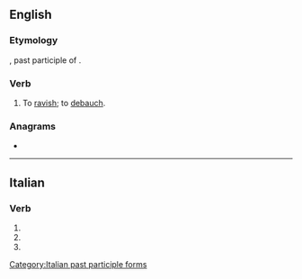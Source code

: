 ==English==

===Etymology===
{{etyl|la|en}} {{lena}} {{m|la|stupratus}}, past participle of {{m|la|stuprare||to ravish}}.

===Verb===
{{en-verb|stuprat}}

# {{lb|en|transitive|archaic}} To [[ravish]]; to [[debauch]].
#: {{rfquotek|lang=en|Heywood}}

{{Webster 1913}}

===Anagrams===
* {{anagrams|en|a=aeprsttu|upstater}}

----

==Italian==

===Verb===
{{head|it|verb form}}

# {{inflection of|stuprare||2|p|pres|indc|lang=it}}
# {{inflection of|stuprare||2|p|impr|lang=it}}
# {{feminine plural of|stuprato|lang=it}}

[[Category:Italian past participle forms]]